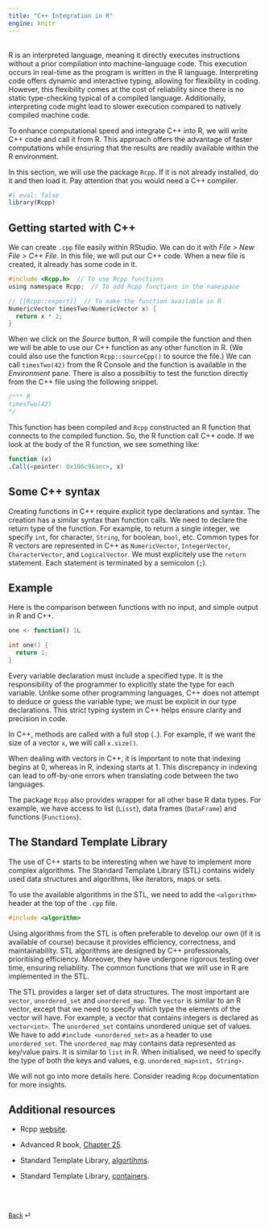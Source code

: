 ```yaml
---
title: "C++ Integration in R"
engine: knitr
---
```


<br>
R is an interpreted language, meaning it directly executes instructions without a prior compilation into machine-language code. This execution occurs in real-time as the program is written in the R language. Interpreting code offers dynamic and interactive typing, allowing for flexibility in coding. However, this flexibility comes at the cost of reliability since there is no static type-checking typical of a compiled language. Additionally, interpreting code might lead to slower execution compared to natively compiled machine code.

To enhance computational speed and integrate C++ into R, we will write C++ code and call it from R. This approach offers the advantage of faster computations while ensuring that the results are readily available within the R environment.

In this section, we will use the package `Rcpp`. If it is not already installed, do it and then load it. Pay attention that you would need a C++ compiler.

```r
#| eval: false
library(Rcpp)
```

## Getting started with C++

We can create `.cpp` file easily within RStudio. We can do it with *File > New File > C++ File*. In this file, we will put our C++ code. When a new file is created, it already has some code in it.

```c
#include <Rcpp.h>  // To use Rcpp functions
using namespace Rcpp;  // To add Rcpp functions in the namespace

// [[Rcpp::export]]  // To make the function available in R
NumericVector timesTwo(NumericVector x) {
  return x * 2;
}
```

When we click on the *Source* button, R will compile the function and then we will be able to use our C++ function as any other function in R. (We could also use the function `Rcpp::sourceCpp()` to source the file.) We can call `timesTwo(42)` from the R Console and the function is available in the *Environment* pane. There is also a possibiltiy to test the function directly from the C++ file using the following snippet.

```c
/*** R
timesTwo(42)
*/
```

This function has been compiled and `Rcpp` constructed an R function that connects to the compiled function. So, the R function call C++ code. If we look at the body of the R function, we see something like:
```r
function (x) 
.Call(<pointer: 0x106c96aec>, x)
```

## Some C++ syntax

Creating functions in C++ require explicit type declarations and syntax. The creation has a similar syntax than function calls. We need to declare the return type of the function. For example, to return a single integer, we specify `int`, for character, `String`, for boolean, `bool`, etc. Common types for R vectors are represented in C++ as `NumericVector`, `IntegerVector`, `CharacterVector`, and `LogicalVector`.
We must explicitely use the `return` statement. Each statement is terminated by a semicolon (`;`).

::: {.callout-note appearance="simple"}

## Example

Here is the comparison between functions with no input, and simple output in R and C++.

```r
one <- function() 1L
```

```c
int one() {
  return 1;
}
```

:::

Every variable declaration must include a specified type. It is the responsibility of the programmer to explicitly state the type for each variable. Unlike some other programming languages, C++ does not attempt to deduce or guess the variable type; we must be explicit in our type declarations. This strict typing system in C++ helps ensure clarity and precision in code.

In C++, methods are called with a full stop (`.`). For example, if we want the size of a vector `x`, we will call `x.size()`.

::: {.callout-note appearance="simple"}

When dealing with vectors in C++, it is important to note that indexing begins at 0, whereas in R, indexing starts at 1. This discrepancy in indexing can lead to off-by-one errors when translating code between the two languages.

:::

The package `Rcpp` also provides wrapper for all other base R data types. For example, we have access to list (`Lisst`), data frames (`DataFrame`) and functions (`Functions`).

## The Standard Template Library

The use of C++ starts to be interesting when we have to implement more complex algorithms. The Standard Template Library (STL) contains widely used data structures and algorithms, like iterators, maps or sets.

To use the available algorithms in the STL, we need to add the `<algorithm>` header at the top of the `.cpp` file.
```c
#include <algorithm>
```
Using algorithms from the STL is often preferable to develop our own (if it is available of course) because it provides efficiency, correctness, and maintainability. STL algorithms are designed by C++ professionals, prioritising efficiency. Moreover, they have undergone rigorous testing over time, ensuring reliability. The common functions that we will use in R are implemented in the STL.

The STL provides a larger set of data structures. The most important are `vector`, `unordered_set` and `unordered_map`. The `vector` is similar to an R vector, except that we need to specify which type the elements of the vector will have. For example, a vector that contains integers is declared as `vector<int>`. The `unordered_set` contains unordered unique set of values. We have to add `#include <unordered_set>` as a header to use `unordered_set`. The `unordered_map` may contains data represented as key/value pairs. It is similar to `list` in R. When initialised, we need to specify the type of both the keys and values, e.g. `unordered_map<int, String>`.

We will not go into more details here. Consider reading `Rcpp` documentation for more insights.

## Additional resources

* Rcpp [website](https://www.rcpp.org).

* Advanced R book, [Chapter 25](https://adv-r.hadley.nz/rcpp.html).

* Standard Template Library, [algortihms](https://en.cppreference.com/w/cpp/algorithm).

* Standard Template Library, [containers](https://en.cppreference.com/w/cpp/container).

<br><br>

::: {style="font-size: 0.875em;"}
[Back](/weeks/week-10.qmd) ⏎
:::